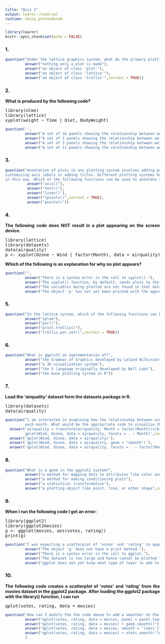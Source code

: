 ```yaml
---
title: "Quiz 2"
output: learnr::tutorial
runtime: shiny_prerendered
---
```


```r
library(learnr)
knitr::opts_chunk$set(echo = FALSE)
```

<style>
  body {
    text-align: justify
    }
</style>

### 1.

```r
question("Under the lattice graphics system, what do the primary plotting functions like xyplot() and bwplot() return?",
         answer("nothing only a plot is made"),
         answer("an object of class 'plot'"),
         answer("an object of class 'lattice'"),
         answer("an object of class 'trellis'",correct = TRUE))
```

### 2.

<b>What is produced by the following code?</b>

<pre>
library(nlme)
library(lattice)
xyplot(weight ~ Time | Diet, BodyWeight)
</pre>

```r
question('',
         answer("A set of 16 panels showing the relationship between weight and time for each rat."),
         answer("A set of 3 panels showing the relationship between weight and time for each rat."),
         answer("A set of 3 panels showing the relationship between weight and time for each diet.",correct = TRUE),
         answer("A set of 11 panels showing the relationship between weight and diet for each time."))
```

### 3.

```r
question("Annotation of plots in any plotting system involves adding points, lines, or text to the plot, in addition to
customizing axis labels or adding titles. Different plotting systems have different sets of functions for annotating plots
in this way. Which of the following functions can be used to annotate the panels in a multi-panel lattice plot?",
          answer("axis()"),
          answer("text()"),
          answer("lines()"),
          answer("lpoints()",correct = TRUE),
          answer("points()"))
```

### 4.

<b>The following code does NOT result in a plot appearing on the screen device.</b>

<pre>
library(lattice)
library(datasets)
data(airquality)
p <- xyplot(Ozone ~ Wind | factor(Month), data = airquality)
</pre>

<b>Which of the following is an explanation for why no plot appears?</b>

```r
question("",
         answer("There is a syntax error in the call to xyplot()."),
         answer("The xyplot() function, by default, sends plots to the PDF device."),
         answer("The variables being plotted are not found in that dataset."),
         answer("The object 'p' has not yet been printed with the appropriate print method.",correct = TRUE))
```

### 5.

```r
question("In the lattice system, which of the following functions can be used to finely control the appearance of all lattice plots?",
         answer("splom"),
         answer("par()"),
         answer("print.trellis()"),
         answer("trellis.par.set()",correct = TRUE))
```

### 6.


```r
question("What is ggplot2 an implementation of?",
         answer("the Grammar of Graphics developed by Leland Wilkinson",correct = TRUE),
         answer("a 3D visualization system"),
         answer("the S language originally developed by Bell Labs"),
         answer("the base plotting system in R"))
```

### 7.
<b>Load the 'airquality' dataset form the datasets package in R.</b>

<pre>
library(datasets) 
data(airquality)
</pre>

```r
question("I am interested in examining how the relationship between ozone and wind speed varies across
         each month. What would be the appropriate code to visualize that using ggplot2?",
  answer('airquality = transform(airquality, Month = factor(Month))</br>
         qplot(Wind, Ozone, data = airquality, facets = . ~ Month)',correct = TRUE),
  answer('qplot(Wind, Ozone, data = airquality)'),
  answer('qplot(Wind, Ozone, data = airquality, geom = "smooth")'),
  answer('qplot(Wind, Ozone, data = airquality, facets = . ~ factor(Month))'))
```

### 8.

```r
question("What is a geom in the ggplot2 system?",
         answer("a method for mapping data to attributes like color and size"),
         answer("a method for making conditioning plots"),
         answer("a statistical transformation"),
         answer("a plotting object like point, line, or other shape",correct = TRUE))
```

### 9.

<b>When I run the following code I get an error:</b>

<pre>
library(ggplot2)
library(ggplot2movies)
g <- ggplot(movies, aes(votes, rating))
print(g)
</pre>

```r
question("I was expecting a scatterplot of 'votes' and 'rating' to appear. What's the problem?",
         answer("The object 'g' does not have a print method."),
         answer("There is a syntax error in the call to ggplot."),
         answer("The dataset is too large and hence cannot be plotted to the screen."),
         answer("ggplot does not yet know what type of layer to add to the plot.",correct = TRUE))
```

### 10.

<b>The following code creates a scatterplot of 'votes' and 'rating' from the movies dataset in the
ggplot2 package. After loading the ggplot2 package with the library() function, I can run</b>

<pre>
qplot(votes, rating, data = movies)
</pre>

```r
question("How can I modify the the code above to add a smoother to the scatterplot?",
         answer("qplot(votes, rating, data = movies, panel = panel.loess)"),
         answer("qplot(votes, rating, data = movies) + geom_smooth()"),
         answer("qplot(votes, rating, data = movies, smooth = 'loess')"),
         answer("qplot(votes, rating, data = movies) + stats_smooth('loess')",correct = TRUE)
         )
```